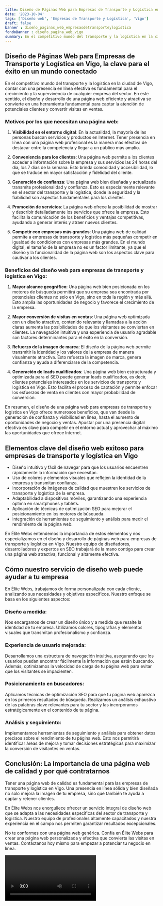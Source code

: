 ```yaml
---
title: Diseño de Páginas Web para Empresas de Transporte y Logística en Vigo
date: '2023-10-04'
tags: ['Diseño web', 'Empresas de Transporte y Logística', 'Vigo']
draft: false
banner : diseño_paginas_web_empresasdetransporteylogística
fondoBanner : diseño_pagina_web_vigo
summary: En el competitivo mundo del transporte y la logística en la ciudad de Vigo, contar con una presencia en línea efectiva es fundamental para el crecimiento y la supervivencia de cualquier empresa del sector. En este sentido, el diseño y desarrollo de una página web eficiente y atractiva se convierte en una herramienta fundamental para captar la atención de potenciales clientes y convertir visitas en ventas.
---
```


## Diseño de Páginas Web para Empresas de Transporte y Logística en Vigo, la clave para el éxito en un mundo conectado

En el competitivo mundo del transporte y la logística en la ciudad de Vigo, contar con una presencia en línea efectiva es fundamental para el crecimiento y la supervivencia de cualquier empresa del sector. En este sentido, el diseño y desarrollo de una página web eficiente y atractiva se convierte en una herramienta fundamental para captar la atención de potenciales clientes y convertir visitas en ventas.

### Motivos por los que necesitan una página web:

1. **Visibilidad en el entorno digital**: En la actualidad, la mayoría de las personas buscan servicios y productos en Internet. Tener presencia en línea con una página web profesional es la manera más efectiva de destacar entre la competencia y llegar a un público más amplio.

2. **Conveniencia para los clientes**: Una página web permite a los clientes acceder a información sobre la empresa y sus servicios las 24 horas del día, los 7 días de la semana. Esto brinda comodidad y accesibilidad, lo que se traduce en mayor satisfacción y fidelidad del cliente.

3. **Generación de confianza**: Una página web bien diseñada y actualizada transmite profesionalidad y confianza. Esto es especialmente relevante en el sector del transporte y la logística, donde la seguridad y la fiabilidad son aspectos fundamentales para los clientes.

4. **Promoción de servicios**: La página web ofrece la posibilidad de mostrar y describir detalladamente los servicios que ofrece la empresa. Esto facilita la comunicación de los beneficios y ventajas competitivas, ayudando a generar interés y atraer nuevos clientes.

5. **Competir con empresas más grandes**: Una página web de calidad permite a empresas de transporte y logística más pequeñas competir en igualdad de condiciones con empresas más grandes. En el mundo digital, el tamaño de la empresa no es un factor limitante, ya que el diseño y la funcionalidad de la página web son los aspectos clave para cautivar a los clientes.

### Beneficios del diseño web para empresas de transporte y logística en Vigo:

1. **Mayor alcance geográfico**: Una página web bien posicionada en los motores de búsqueda permitirá que su empresa sea encontrada por potenciales clientes no solo en Vigo, sino en toda la región y más allá. Esto amplía las oportunidades de negocio y favorece el crecimiento de la empresa.

2. **Mayor conversión de visitas en ventas**: Una página web optimizada con un diseño atractivo, contenido relevante y llamadas a la acción claras aumenta las posibilidades de que los visitantes se conviertan en clientes. La navegación intuitiva y una experiencia de usuario agradable son factores determinantes para el éxito en la conversión.

3. **Refuerzo de la imagen de marca**: El diseño de la página web permite transmitir la identidad y los valores de la empresa de manera visualmente atractiva. Esto refuerza la imagen de marca, genera confianza y ayuda a diferenciarse de la competencia.

4. **Generación de leads cualificados**: Una página web bien estructurada y optimizada para el SEO puede generar leads cualificados, es decir, clientes potenciales interesados en los servicios de transporte y logística en Vigo. Esto facilita el proceso de captación y permite enfocar los esfuerzos de venta en clientes con mayor probabilidad de conversión.

En resumen, el diseño de una página web para empresas de transporte y logística en Vigo ofrece numerosos beneficios, que van desde la generación de confianza y visibilidad en línea, hasta el aumento de oportunidades de negocio y ventas. Apostar por una presencia digital efectiva es clave para competir en el entorno actual y aprovechar al máximo las oportunidades que ofrece Internet.

<GifSeo />

<Cta />

## Elementos clave del diseño web exitoso para empresas de transporte y logística en Vigo

- Diseño intuitivo y fácil de navegar para que los usuarios encuentren rápidamente la información que necesitan.
- Uso de colores y elementos visuales que reflejen la identidad de la empresa y transmitan confianza.
- Incorporación de imágenes de calidad que muestren los servicios de transporte y logística de la empresa.
- Adaptabilidad a dispositivos móviles, garantizando una experiencia óptima en smartphones y tablets.
- Aplicación de técnicas de optimización SEO para mejorar el posicionamiento en los motores de búsqueda.
- Integración de herramientas de seguimiento y análisis para medir el rendimiento de la página web.

En Élite Webs entendemos la importancia de estos elementos y nos especializamos en el diseño y desarrollo de páginas web para empresas de transporte y logística en Vigo. Nuestro equipo de diseñadores, desarrolladores y expertos en SEO trabajará de la mano contigo para crear una página web atractiva, funcional y altamente efectiva.

## Cómo nuestro servicio de diseño web puede ayudar a tu empresa

En Élite Webs, trabajamos de forma personalizada con cada cliente, analizando sus necesidades y objetivos específicos. Nuestro enfoque se basa en los siguientes aspectos:

### Diseño a medida:

Nos encargamos de crear un diseño único y a medida que resalte la identidad de tu empresa. Utilizamos colores, tipografías y elementos visuales que transmitan profesionalismo y confianza.

### Experiencia de usuario mejorada:

Desarrollamos una estructura de navegación intuitiva, asegurando que los usuarios puedan encontrar fácilmente la información que están buscando. Además, optimizamos la velocidad de carga de tu página web para evitar que los visitantes se impacienten.

### Posicionamiento en buscadores:

Aplicamos técnicas de optimización SEO para que tu página web aparezca en los primeros resultados de búsqueda. Realizamos un análisis exhaustivo de las palabras clave relevantes para tu sector y las incorporamos estratégicamente en el contenido de tu página.

### Análisis y seguimiento:

Implementamos herramientas de seguimiento y análisis para obtener datos precisos sobre el rendimiento de tu página web. Esto nos permitirá identificar áreas de mejora y tomar decisiones estratégicas para maximizar la conversión de visitantes en ventas.

## Conclusión: La importancia de una página web de calidad y por qué contratarnos

Tener una página web de calidad es fundamental para las empresas de transporte y logística en Vigo. Una presencia en línea sólida y bien diseñada no solo mejora la imagen de tu empresa, sino que también te ayuda a captar y retener clientes.

En Élite Webs nos enorgullece ofrecer un servicio integral de diseño web que se adapta a las necesidades específicas del sector de transporte y logística. Nuestro equipo de profesionales altamente capacitados y nuestra experiencia en el campo nos permiten garantizar resultados excepcionales.

No te conformes con una página web genérica. Confía en Élite Webs para crear una página web personalizada y efectiva que convierta las visitas en ventas. Contáctanos hoy mismo para empezar a potenciar tu negocio en línea.

<Video />

<CtaBot job='Empresas de Transporte y Logística' city='Vigo'/>

<Gmaps query='Vigo+españa+maps' />